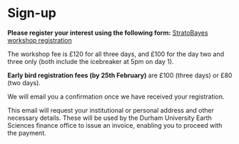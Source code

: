 # Sign-up

**Please register your interest using the following form:** [StratoBayes workshop registration](https://docs.google.com/forms/d/e/1FAIpQLSdWItzkHWuQeai-I6QGSJ2huJTuRuhE5zmxF4BX9n2Cahjsig/viewform)

The workshop fee is £120 for all three days, and £100 for the day two and three only (both include the icebreaker at 5pm on day 1).

**Early bird registration fees (by 25th February)** are £100 (three days) or £80 (two days).

We will email you a confirmation once we have received your registration. 

This email will request your institutional or personal address and other necessary details. These will be used by the Durham University Earth Sciences finance office to issue an invoice, enabling you to proceed with the payment.
